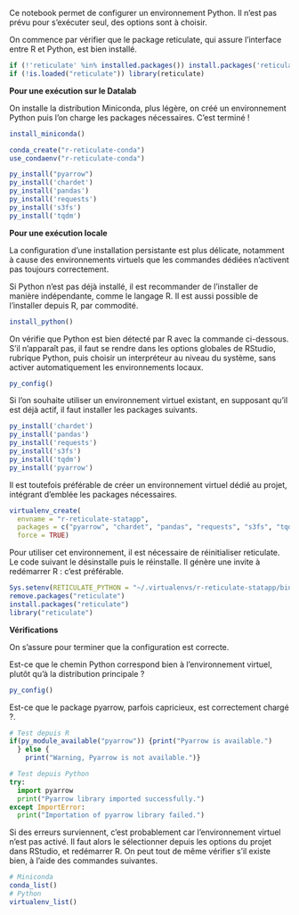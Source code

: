 Ce notebook permet de configurer un environnement Python. Il n'est pas prévu pour s'exécuter seul, des options sont à choisir.

On commence par vérifier que le package reticulate, qui assure l'interface entre R et Python, est bien installé.

```r
if (!'reticulate' %in% installed.packages()) install.packages('reticulate')
if (!is.loaded("reticulate")) library(reticulate)
```

**Pour une exécution sur le Datalab**

On installe la distribution Miniconda, plus légère, on créé un environnement Python puis l'on charge les packages nécessaires. C'est terminé !

```r
install_miniconda()

conda_create("r-reticulate-conda")
use_condaenv("r-reticulate-conda")

py_install("pyarrow")
py_install('chardet')
py_install('pandas')
py_install('requests')
py_install('s3fs')
py_install('tqdm')
```

**Pour une exécution locale**

La configuration d'une installation persistante est plus délicate, notamment à cause des environnements virtuels que les commandes dédiées n'activent pas toujours correctement.

Si Python n'est pas déjà installé, il est recommander de l'installer de manière indépendante, comme le langage R. Il est aussi possible de l'installer depuis R, par commodité.

```r
install_python()
```

On vérifie que Python est bien détecté par R avec la commande ci-dessous. S'il n'apparaît pas, il faut se rendre dans les options globales de RStudio, rubrique Python, puis choisir un interpréteur au niveau du système, sans activer automatiquement les environnements locaux.

```r
py_config()
```

Si l'on souhaite utiliser un environnement virtuel existant, en supposant qu'il est déjà actif, il faut installer les packages suivants.

```r
py_install('chardet')
py_install('pandas')
py_install('requests')
py_install('s3fs')
py_install('tqdm')
py_install('pyarrow')
```

Il est toutefois préférable de créer un environnement virtuel dédié au projet, intégrant d'emblée les packages nécessaires.

```r
virtualenv_create(
  envname = "r-reticulate-statapp",
  packages = c("pyarrow", "chardet", "pandas", "requests", "s3fs", "tqdm"),
  force = TRUE)
```

Pour utiliser cet environnement, il est nécessaire de réinitialiser reticulate. Le code suivant le désinstalle puis le réinstalle. Il génère une invite à redémarrer R : c'est préférable.

```r
Sys.setenv(RETICULATE_PYTHON = "~/.virtualenvs/r-reticulate-statapp/bin/python")
remove.packages("reticulate")
install.packages("reticulate")
library("reticulate")
```

**Vérifications**

On s'assure pour terminer que la configuration est correcte.

Est-ce que le chemin Python correspond bien à l'environnement virtuel, plutôt qu'à la distribution principale ?

```r
py_config()
```

Est-ce que le package pyarrow, parfois capricieux, est correctement chargé ?.

```r
# Test depuis R
if(py_module_available("pyarrow")) {print("Pyarrow is available.")
  } else {
    print("Warning, Pyarrow is not available.")}
```

```python
# Test depuis Python
try:
  import pyarrow
  print("Pyarrow library imported successfully.")
except ImportError:
  print("Importation of pyarrow library failed.")
```

Si des erreurs surviennent, c'est probablement car l'environnement virtuel n'est pas activé. Il faut alors le sélectionner depuis les options du projet dans RStudio, et redémarrer R. On peut tout de même vérifier s'il existe bien, à l'aide des commandes suivantes.

```r
# Miniconda
conda_list()
# Python
virtualenv_list()
```

